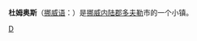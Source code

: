 {{Infobox Settlement
| name = 杜姆奥斯<br/>Dombås
| image_skyline = 
| imagesize = 
| image_caption = 
| image_flag = 
| image_shield = 
| pushpin_map = Norway
| pushpin_label_position = bottom
| subdivision_type = 国家
| subdivision_name = {{NOR}}
| subdivision_type1 = [[挪威行政区划|郡]]
| subdivision_name1 = [[内陆郡|内陆郡]]
| subdivision_type2 = [[挪威行政区划|市]]
| subdivision_name2 =  [[多夫勒|多夫勒]]
| elevation_m = 
| elevation_ft = 
| area_total_km2 = 
| population_as_of = 
| population_total =
| population_density_km2 = 
| timezone = 
| utc_offset = 
| timezone_DST = 
| utc_offset_DST = 
| latd = 62
| latm = 04
| lats = 
| latNS = N
| longd = 9
| longm = 08
| longs = 
| longEW = E
| website =  
}}
'''杜姆奥斯'''（[[挪威语|挪威语]]：'''{{lang|no|Dombås}}'''）是[[挪威|挪威]][[内陆郡|内陆郡]][[多夫勒|多夫勒]]市的一个小镇。

{{Norway-stub}}

[[Category:奥普兰郡城市|D]]